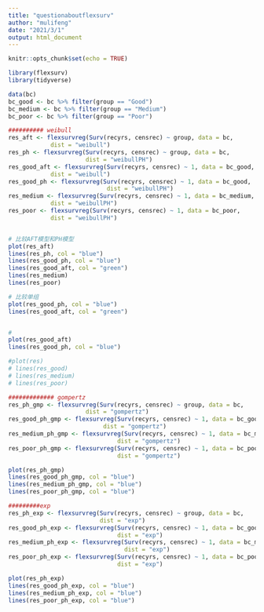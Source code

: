 ```yaml
---
title: "questionaboutflexsurv"
author: "mulifeng"
date: "2021/3/1"
output: html_document
---
```


```r
knitr::opts_chunk$set(echo = TRUE)
```

```r
library(flexsurv)
library(tidyverse)
```

```r
data(bc)
bc_good <- bc %>% filter(group == "Good")
bc_medium <- bc %>% filter(group == "Medium")
bc_poor <- bc %>% filter(group == "Poor")
```


```r
########## weibull
res_aft <- flexsurvreg(Surv(recyrs, censrec) ~ group, data = bc,
            dist = "weibull")
res_ph <- flexsurvreg(Surv(recyrs, censrec) ~ group, data = bc,
                      dist = "weibullPH")
res_good_aft <- flexsurvreg(Surv(recyrs, censrec) ~ 1, data = bc_good,
            dist = "weibull")
res_good_ph <- flexsurvreg(Surv(recyrs, censrec) ~ 1, data = bc_good,
                            dist = "weibullPH")
res_medium <- flexsurvreg(Surv(recyrs, censrec) ~ 1, data = bc_medium,
            dist = "weibullPH")
res_poor <- flexsurvreg(Surv(recyrs, censrec) ~ 1, data = bc_poor,
            dist = "weibullPH")


# 比较AFT模型和PH模型
plot(res_aft)
lines(res_ph, col = "blue")
lines(res_good_ph, col = "blue")
lines(res_good_aft, col = "green")
lines(res_medium)
lines(res_poor)

# 比较单组
plot(res_good_ph, col = "blue")
lines(res_good_aft, col = "green")


# 
plot(res_good_aft)
lines(res_good_ph, col = "blue")

#plot(res)
# lines(res_good)
# lines(res_medium)
# lines(res_poor)

```

```r

############# gompertz
res_ph_gmp <- flexsurvreg(Surv(recyrs, censrec) ~ group, data = bc,
                      dist = "gompertz")
res_good_ph_gmp <- flexsurvreg(Surv(recyrs, censrec) ~ 1, data = bc_good,
                           dist = "gompertz")
res_medium_ph_gmp <- flexsurvreg(Surv(recyrs, censrec) ~ 1, data = bc_medium,
                               dist = "gompertz")
res_poor_ph_gmp <- flexsurvreg(Surv(recyrs, censrec) ~ 1, data = bc_poor,
                               dist = "gompertz")

plot(res_ph_gmp)
lines(res_good_ph_gmp, col = "blue")
lines(res_medium_ph_gmp, col = "blue")
lines(res_poor_ph_gmp, col = "blue")

```

```r
#########exp
res_ph_exp <- flexsurvreg(Surv(recyrs, censrec) ~ group, data = bc,
                          dist = "exp")
res_good_ph_exp <- flexsurvreg(Surv(recyrs, censrec) ~ 1, data = bc_good,
                               dist = "exp")
res_medium_ph_exp <- flexsurvreg(Surv(recyrs, censrec) ~ 1, data = bc_medium,
                                 dist = "exp")
res_poor_ph_exp <- flexsurvreg(Surv(recyrs, censrec) ~ 1, data = bc_poor,
                               dist = "exp")

plot(res_ph_exp)
lines(res_good_ph_exp, col = "blue")
lines(res_medium_ph_exp, col = "blue")
lines(res_poor_ph_exp, col = "blue")

```

